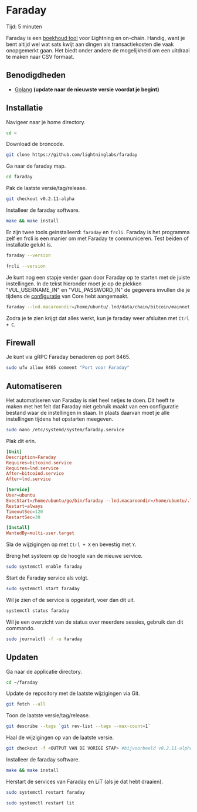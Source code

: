 
# Faraday

<Callout emoji="&#x2139;">
	Tijd: 5 minuten
</Callout>

Faraday is een [boekhoud tool](https://lightning.engineering/posts/2020-09-15-faraday-accounting) voor Lightning en on-chain. Handig, want je bent altijd wel wat sats kwijt aan dingen als transactiekosten die vaak onopgemerkt gaan. Het biedt onder andere de mogelijkheid om een uitdraai te maken naar CSV formaat.

## Benodigdheden

* [Golang](/raspberry-pi/common-dependencies#golang) **\(update naar de nieuwste versie voordat je begint\)**

## Installatie

Navigeer naar je home directory.

```bash
cd ~
```

Download de broncode.

```bash
git clone https://github.com/lightninglabs/faraday
```

Ga naar de faraday map.

```bash
cd faraday
```

Pak de laatste versie/tag/release.

```bash
git checkout v0.2.11-alpha
```

Installeer de faraday software.

```bash
make && make install
```

Er zijn twee tools geinstalleerd: `faraday` en `frcli`. Faraday is het programma zelf en frcli is een manier om met Faraday te communiceren. Test beiden of installatie gelukt is.

```bash
faraday --version

frcli --version
```

Je kunt nog een stapje verder gaan door Faraday op te starten met de juiste instellingen. In de tekst hieronder moet je op de plekken "VUL\_USERNAME\_IN" en "VUL\_PASSWORD\_IN" de gegevens invullen die je tijdens de [configuratie](/bitcoin-core/configure-and-start) van Core hebt aangemaakt.

```bash
faraday --lnd.macaroondir=/home/ubuntu/.lnd/data/chain/bitcoin/mainnet --lnd.tlscertpath=/home/ubuntu/.lnd/tls.cert --lnd.rpcserver=127.0.0.1:10009 --connect_bitcoin --bitcoin.host=127.0.0.1:8332 --bitcoin.user=VUL_USERNAME_IN --bitcoin.password=VUL_PASSWORD_IN
```

Zodra je te zien krijgt dat alles werkt, kun je faraday weer afsluiten met `Ctrl + C`.

## Firewall

Je kunt via gRPC Faraday benaderen op port 8465.

```bash
sudo ufw allow 8465 comment "Port voor Faraday"
```

## Automatiseren

Het automatiseren van Faraday is niet heel netjes te doen. Dit heeft te maken met het feit dat Faraday niet gebruik maakt van een configuratie bestand waar de instellingen in staan. In plaats daarvan moet je alle instellingen tijdens het opstarten meegeven.

```bash
sudo nano /etc/systemd/system/faraday.service
```

Plak dit erin.

```toml
[Unit]
Description=Faraday
Requires=bitcoind.service
Requires=lnd.service
After=bitcoind.service
After=lnd.service

[Service]
User=ubuntu
ExecStart=/home/ubuntu/go/bin/faraday --lnd.macaroondir=/home/ubuntu/.lnd/data/chain/bitcoin/mainnet --lnd.tlscertpath=/home/ubuntu/.lnd/tls.cert --lnd.rpcserver=127.0.0.1:10009 --connect_bitcoin --bitcoin.host=127.0.0.1:8332 --bitcoin.user=VUL_USERNAME_IN --bitcoin.password=VUL_PASSWORD_IN
Restart=always
TimeoutSec=120
RestartSec=30

[Install]
WantedBy=multi-user.target
```

Sla de wijzigingen op met `Ctrl + X` en bevestig met `Y`.

Breng het systeem op de hoogte van de nieuwe service.

```bash
sudo systemctl enable faraday
```

Start de Faraday service als volgt.

```bash
sudo systemctl start faraday
```

Wil je zien of de service is opgestart, voer dan dit uit.

```bash
systemctl status faraday
```

Wil je een overzicht van de status over meerdere sessies, gebruik dan dit commando.

```bash
sudo journalctl -f -u faraday
```

## Updaten

Ga naar de applicatie directory.

```bash
cd ~/faraday
```

Update de repository met de laatste wijzigingen via Git.

```bash
git fetch --all
```

Toon de laatste versie/tag/release.

```bash
git describe --tags `git rev-list --tags --max-count=1`
```

Haal de wijzigingen op van de laatste versie.

```bash
git checkout -f <OUTPUT VAN DE VORIGE STAP> #bijvoorbeeld v0.2.11-alpha
```

Installeer de faraday software.

```bash
make && make install
```

Herstart de services van Faraday en LiT (als je dat hebt draaien).

```bash
sudo systemctl restart faraday

sudo systemctl restart lit
```